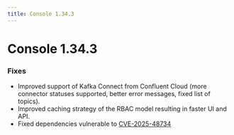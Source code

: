 ```yaml
---
title: Console 1.34.3
---
```


# Console 1.34.3

### Fixes

- Improved support of Kafka Connect from Confluent Cloud (more connector statuses supported, better error messages, fixed list of topics).
- Improved caching strategy of the RBAC model resulting in faster UI and API.
- Fixed dependencies vulnerable to [CVE-2025-48734](https://nvd.nist.gov/vuln/detail/CVE-2025-48734)
